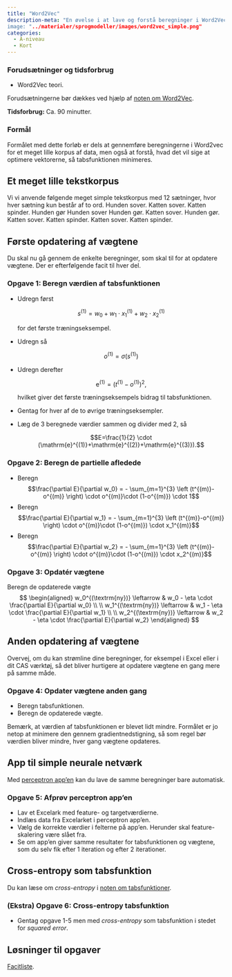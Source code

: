 ```yaml
---
title: "Word2Vec"
description-meta: "En øvelse i at lave og forstå beregninger i Word2Vec.'
image: "../materialer/sprogmodeller/images/word2vec_simple.png"
categories:
  - A-niveau
  - Kort
---
```


::: {.callout-caution collapse="true" appearance="minimal"}
### Forudsætninger og tidsforbrug

+ Word2Vec teori.

Forudsætningerne bør dækkes ved hjælp af [noten om Word2Vec](../materialer/sprogmodeller/word2vec.qmd){target="_blank"}.

**Tidsforbrug:** Ca. 90 minutter.

:::

::: {.purpose}

### Formål

Formålet med dette forløb er dels at gennemføre beregningerne i Word2vec for et meget lille korpus af data, men også at forstå, hvad det vil sige at optimere vektorerne, så tabsfunktionen minimeres.

:::

## Et meget lille tekstkorpus

Vi vi anvende følgende meget simple tekstkorpus med 12 sætninger, hvor hver sætning kun består af to ord.
Hunden sover.
Katten sover.
Katten spinder.
Hunden gør
Hunden sover
Hunden gør.
Katten sover.
Hunden gør.
Katten sover.
Katten spinder.
Katten sover.
Katten spinder.




## Første opdatering af vægtene

Du skal nu gå gennem de enkelte beregninger, som skal til for at opdatere vægtene. Der er efterfølgende facit til hver del.

::: {.callout-note collapse="false" appearance="minimal"}
### Opgave 1: Beregn værdien af tabsfunktionen
* Udregn først 

   $$s^{(1)} = w_0 + w_1 \cdot x_1^{(1)} + w_2 \cdot x_2^{(1)}$$ 

   for det første træningseksempel.

* Udregn så 

   $$o^{(1)} = \sigma (s^{(1)})$$

* Udregn derefter 

   $$\mathrm{e}^{(1)} = (t^{(1)} - o^{(1)})^2,$$ 

   hvilket giver det første træningseksempels bidrag til tabsfunktionen.

* Gentag for hver af de to øvrige træningseksempler.

* Læg de 3 beregnede værdier sammen og divider med 2, så 

  $$E=\frac{1}{2} \cdot (\mathrm{e}^{(1)}+\mathrm{e}^{(2)}+\mathrm{e}^{(3)}).$$

:::


::: {.callout-note collapse="false" appearance="minimal"}
### Opgave 2: Beregn de partielle afledede

* Beregn $$\frac{\partial E}{\partial w_0} = - \sum_{m=1}^{3} \left (t^{(m)}-o^{(m)} \right) \cdot o^{(m)}\cdot (1-o^{(m)}) \cdot 1$$
* Beregn $$\frac{\partial E}{\partial w_1} = - \sum_{m=1}^{3} \left (t^{(m)}-o^{(m)} \right) \cdot o^{(m)}\cdot (1-o^{(m)}) \cdot x_1^{(m)}$$
* Beregn $$\frac{\partial E}{\partial w_2} = - \sum_{m=1}^{3} \left (t^{(m)}-o^{(m)} \right) \cdot o^{(m)}\cdot (1-o^{(m)}) \cdot x_2^{(m)}$$

:::


::: {.callout-note collapse="false" appearance="minimal"}
### Opgave 3: Opdatér vægtene

Beregn de opdaterede vægte
$$
\begin{aligned}
w_0^{(\textrm{ny})} \leftarrow & w_0 - \eta \cdot \frac{\partial E}{\partial w_0}   \\
\\
w_1^{(\textrm{ny})} \leftarrow & w_1 - \eta \cdot \frac{\partial E}{\partial w_1}  \\
\\
w_2^{(\textrm{ny})} \leftarrow & w_2 - \eta \cdot \frac{\partial E}{\partial w_2} 
\end{aligned}
$$

:::


## Anden opdatering af vægtene
Overvej, om du kan strømline dine beregninger, for eksempel i Excel eller i dit CAS værktøj, så det bliver hurtigere at opdatere vægtene en gang mere på samme måde.

::: {.callout-note collapse="false" appearance="minimal"}
### Opgave 4: Opdater vægtene anden gang

* Beregn tabsfunktionen.
* Beregn de opdaterede vægte.

:::

Bemærk, at værdien af tabsfunktionen er blevet lidt mindre. Formålet er jo netop at minimere den gennem gradientnedstigning, så som regel bør værdien bliver mindre, hver gang vægtene opdateres.


## App til simple neurale netværk
Med [perceptron app'en](../apps/perceptron_app.qmd){target="_blank"} kan du lave de samme beregninger bare automatisk.

::: {.callout-note collapse="false" appearance="minimal"}
### Opgave 5: Afprøv perceptron app'en

* Lav et Excelark med feature- og targetværdierne.
* Indlæs data fra Excelarket i perceptron app'en.
* Vælg de korrekte værdier i felterne på app'en. Herunder skal feature-skalering være slået fra.
* Se om app'en giver samme resultater for tabsfunktionen og vægtene, som du selv fik efter 1 iteration og efter 2 iterationer.

:::

## Cross-entropy som tabsfunktion
Du kan læse om *cross-entropy* i [noten om tabsfunktioner](../materialer/tabsfunktioner/tabsfunktioner.qmd#cross-entropy){target="_blank"}.

::: {.callout-note collapse="false" appearance="minimal"}
### (Ekstra) Opgave 6: Cross-entropy tabsfunktion 
* Gentag opgave 1-5 men med *cross-entropy* som tabsfunktion i stedet for *squared error*.

:::


## Løsninger til opgaver
[Facitliste](Opdatering_af_vægte_i_en_kunstig_neuron_løsninger.qmd){target="_blank"}.

